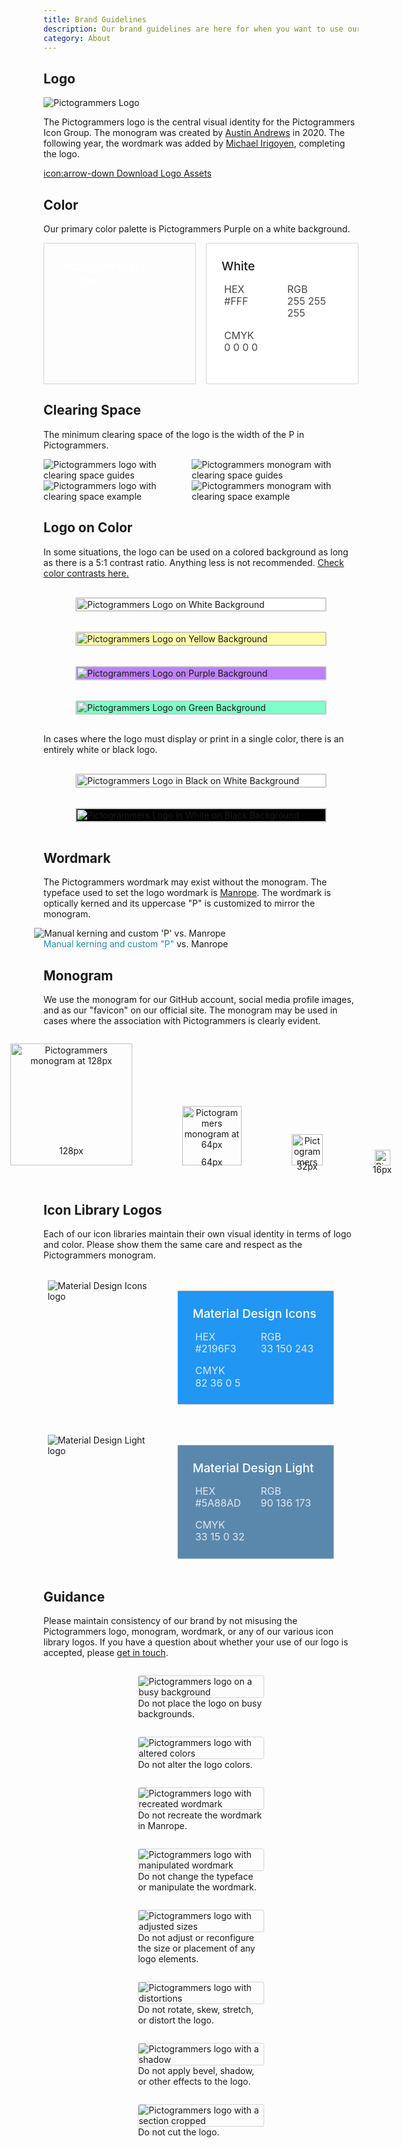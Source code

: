 ```yaml
---
title: Brand Guidelines
description: Our brand guidelines are here for when you want to use our logos in your projects.
category: About
---
```


## Logo

<img src="/brand/logos/pictogrammers-full.svg" alt="Pictogrammers Logo" style="max-width:600px;" />

The Pictogrammers logo is the central visual identity for the Pictogrammers Icon Group. The monogram was created by [Austin Andrews](https://fosstodon.org/@templarian) in 2020. The following year, the wordmark was added by [Michael Irigoyen](https://hachyderm.io/@mririgoyen), completing the logo.

<a href="/brand/pictogrammers-brand-assets.zip" class="button">icon:arrow-down Download Logo Assets</a>

## Color

Our primary color palette is Pictogrammers Purple on a white background.

<style>
.swatches {
  display: grid;
  grid-template-columns: repeat(auto-fill, minmax(48%, 1fr));
  grid-column-gap: 1rem;
  grid-row-gap: 1rem;
  text-align: left;
}

.swatch {
  border-radius: 2px;
  border: 1px solid hsl(0, 0%, 84%);
  padding: 1.5rem;
}

.swatch h3 {
  font-weight: 500;
  font-size: 1.2rem;
  margin: 0 0 1rem;
}

.swatch.purple {
  background-color: hsl(var(--primary-color));
  color: white;
}

.swatch.white {
  background-color: white;
}

.swatch .values {
  display: grid;
  grid-template-columns: repeat(auto-fill, minmax(45%, 1fr));
  grid-column-gap: 1rem;
  grid-row-gap: 1rem;
  line-height: 1.2;
  margin: 0 0.25rem;
  opacity: 0.8;
}

.swatch p {
  font-size: 1rem;
  margin: 0;
}
</style>
<div class="swatches">
  <div class="swatch purple">
    <h3>Pictogrammers Purple</h3>
    <div class="values">
      <p>HEX<br />#520065</p>
      <p>RGB<br />82 0 101</p>
      <p>CMYK<br />78 100 24 22</p>
    </div>
  </div>
  <div class="swatch white">
    <h3>White</h3>
    <div class="values">
      <p>HEX<br />#FFF</p>
      <p>RGB<br />255 255 255</p>
      <p>CMYK<br />0 0 0 0</p>
    </div>
  </div>
</div>

## Clearing Space

The minimum clearing space of the logo is the width of the P in Pictogrammers.

<style>
.space {
  display: flex;
  justify-content: center;
}

.space img {
  max-height: 220px;
  max-width: 100%;
}

.space-logos,
.space-monos {
  display: flex;
  flex-direction: column;
}

.space-logos {
  max-width: 600px;
}

@media only screen and (max-width: 800px) {
  .space {
    flex-direction: column;
    padding: 0;
  }

  .space-monos {
    flex-direction: row;
  }

  .space-monos img {
    max-width: 50%;
  }
}
</style>
<div class="space">
  <div class="space-logos">
    <img
      src="/brand/clearing-space-guide.png"
      alt="Pictogrammers logo with clearing space guides"
    />
    <img
      src="/brand/clearing-space.png"
      alt="Pictogrammers logo with clearing space example"
    />
  </div>
  <div class="space-monos">
    <img
      src="/brand/clearing-space-monogram-guide.png"
      alt="Pictogrammers monogram with clearing space guides"
    />
    <img
      src="/brand/clearing-space-monogram.png"
      alt="Pictogrammers monogram with clearing space example"
    />
  </div>
</div>

## Logo on Color

In some situations, the logo can be used on a colored background as long as there is a 5:1 contrast ratio. Anything less is not recommended. [Check color contrasts here.](https://webaim.org/resources/contrastchecker/)

<style>
.logo-on-color {
  display: flex;
  flex-wrap: wrap;
  justify-content: center;
}

.logo-on-color img {
  border-radius: 2px;
  border: 1px solid hsl(0, 0%, 84%);
  margin: 1rem 2rem;
  max-width: 400px;
  width: 100%;
}

.back-white {
  background-color: hsl(0, 0%, 100%);
}

.back-black {
  background-color: hsl(0, 0%, 0%);
}

.back-yellow {
  background-color: hsl(58, 100%, 83%);
}

.back-purple {
  background-color: hsl(270, 100%, 75%);
}

.back-green {
  background-color: hsl(154, 100%, 75%);
}
</style>
<div class="logo-on-color">
  <img
    src="/brand/logos/pictogrammers-full.svg"
    alt="Pictogrammers Logo on White Background"
    class="back-white"
  />
  <img
    src="/brand/logos/pictogrammers-full.svg"
    alt="Pictogrammers Logo on Yellow Background"
    class="back-yellow"
  />
  <img
    src="/brand/logos/pictogrammers-full.svg"
    alt="Pictogrammers Logo on Purple Background"
    class="back-purple"
  />
  <img
    src="/brand/logos/pictogrammers-full.svg"
    alt="Pictogrammers Logo on Green Background"
    class="back-green"
  />
</div>

In cases where the logo must display or print in a single color, there is an entirely white or black logo.

<div class="logo-on-color">
  <img
    src="/brand/logos/pictogrammers-full-black.svg"
    alt="Pictogrammers Logo in Black on White Background"
    class="back-white"
  />
  <img
    src="/brand/logos/pictogrammers-full-white.svg"
    alt="Pictogrammers Logo in White on Black Background"
    class="back-black"
  />
</div>

## Wordmark

The Pictogrammers wordmark may exist without the monogram. The typeface used to set the logo wordmark is [Manrope](https://manropefont.com/). The wordmark is optically kerned and its uppercase "P" is customized to mirror the monogram.

<style>
.wordmark {
  margin: 0;
}

.wordmark img {
  margin-left: -15px;
  max-width: 100%;
}

.wordmark span {
  color: hsl(192, 68%, 39%);
}
</style>
<figure class="wordmark">
  <img
    src="/brand/wordmark.png"
    alt="Manual kerning and custom 'P' vs. Manrope"
  />
  <figcaption>
    <span>Manual kerning and custom "P"</span> vs. Manrope
  </figcaption>
</figure>

## Monogram

We use the monogram for our GitHub account, social media profile images, and as our "favicon" on our official site. The monogram may be used in cases where the association with Pictogrammers is clearly evident.

<style>
.monogram-sizes {
  align-items: baseline;
  display: flex;
  justify-content: center;
}

.monogram-sizes figure {
  text-align: center;
}

.monogram-sizes figcaption {
  margin-top: -2rem;
}

.size-128 img {
  height: 195px;
}

.size-64 img {
  height: 95px;
  margin-bottom: 18px;
}

.size-32 img {
  height: 50px;
  margin-bottom: 25px;
}

.size-16 img {
  height: 25px;
  margin-bottom: 30px;
}

@media only screen and (max-width: 800px) {
  .monogram-sizes {
    align-items: center;
    flex-direction: column;
  }
}
</style>
<div class="monogram-sizes">
  <figure class="size-128">
    <img
      src="/brand/logos/pictogrammers-monogram.svg"
      alt="Pictogrammers monogram at 128px"
    />
    <figcaption>128px</figcaption>
  </figure>
  <figure class="size-64">
    <img
      src="/brand/logos/pictogrammers-monogram.svg"
      alt="Pictogrammers monogram at 64px"
    />
    <figcaption>64px</figcaption>
  </figure>
  <figure class="size-32">
    <img
      src="/brand/logos/pictogrammers-monogram.svg"
      alt="Pictogrammers monogram at 32px"
    />
    <figcaption>32px</figcaption>
  </figure>
  <figure class="size-16">
    <img
      src="/brand/logos/pictogrammers-monogram.svg"
      alt="Pictogrammers monogram at 16px"
    />
    <figcaption>16px</figcaption>
  </figure>
</div>

## Icon Library Logos

Each of our icon libraries maintain their own visual identity in terms of logo and color. Please show them the same care and respect as the Pictogrammers monogram.

<style>
.library {
  display: flex;
  margin: 2rem 0;
  justify-content: center;
}

.library img {
  max-width: 175px;
}

.library .swatch {
  color: hsl(0, 0%, 100%);
  flex: 1;
  margin: 1rem 2rem;
  max-width: 40%;
}

.library .swatch .values {
  grid-template-columns: repeat(auto-fill, minmax(30%, 1fr));
}

.library.mdi .swatch {
  background-color: #2196f3;
}

.library.mdl .swatch {
  background-color: #5a88ad;
}

@media only screen and (max-width: 800px) {
  .library {
    align-items: center;
    flex-direction: column;
  }

  .library .swatch {
    max-width: 100%;
  }
}
</style>
<div class="library mdi">
  <img src="/brand/mdi.svg" alt="Material Design Icons logo" />
  <div class="swatch">
    <h3>Material Design Icons</h3>
    <div class="values">
      <p>HEX<br />#2196F3</p>
      <p>RGB<br />33 150 243</p>
      <p>CMYK<br />82 36 0 5</p>
    </div>
  </div>
</div>
<div class="library mdl">
  <img src="/brand/mdl.svg" alt="Material Design Light logo" />
  <div class="swatch">
    <h3>Material Design Light</h3>
    <div class="values">
      <p>HEX<br />#5A88AD</p>
      <p>RGB<br />90 136 173</p>
      <p>CMYK<br />33 15 0 32</p>
    </div>
  </div>
</div>

## Guidance

Please maintain consistency of our brand by not misusing the Pictogrammers logo, monogram, wordmark, or any of our various icon library logos. If you have a question about whether your use of our logo is accepted, please [get in touch](https://fosstodon.org/@pictogrammers).

<style>
.rules {
  display: flex;
  flex-wrap: wrap;
  justify-content: center;
}

.rules figure {
  width: 40%;
}

.rules figcaption {
  max-width: 400px;
}

.rules img {
  border-radius: 3px;
  border: 1px solid hsl(0, 0%, 84%);
  max-width: 100%;
}

@media only screen and (max-width: 800px) {
  .rules figure {
    margin: 1rem 0;
    width: 100%;
  }
}
</style>
<div class="rules">
  <figure>
    <img
      src="/brand/busy-back.png"
      alt="Pictogrammers logo on a busy background"
    />
    <figcaption>Do not place the logo on busy backgrounds.</figcaption>
  </figure>
  <figure>
    <img
      src="/brand/alter-color.png"
      alt="Pictogrammers logo with altered colors"
    />
    <figcaption>Do not alter the logo colors.</figcaption>
  </figure>
  <figure>
    <img
      src="/brand/wordmark-recreate.png"
      alt="Pictogrammers logo with recreated wordmark"
    />
    <figcaption>Do not recreate the wordmark in Manrope.</figcaption>
  </figure>
  <figure>
    <img
      src="/brand/wordmark-replace.png"
      alt="Pictogrammers logo with manipulated wordmark"
    />
    <figcaption>
      Do not change the typeface or manipulate the wordmark.
    </figcaption>
  </figure>
  <figure>
    <img
      src="/brand/adjusted-size.png"
      alt="Pictogrammers logo with adjusted sizes"
    />
    <figcaption>
      Do not adjust or reconfigure the size or placement of any logo
      elements.
    </figcaption>
  </figure>
  <figure>
    <img
      src="/brand/distorted.png"
      alt="Pictogrammers logo with distortions"
    />
    <figcaption>
      Do not rotate, skew, stretch, or distort the logo.
    </figcaption>
  </figure>
  <figure>
    <img
      src="/brand/shadowed.png"
      alt="Pictogrammers logo with a shadow"
    />
    <figcaption>
      Do not apply bevel, shadow, or other effects to the logo.
    </figcaption>
  </figure>
  <figure>
    <img
      src="/brand/cropped.png"
      alt="Pictogrammers logo with a section cropped"
    />
    <figcaption>Do not cut the logo.</figcaption>
  </figure>
</div>
